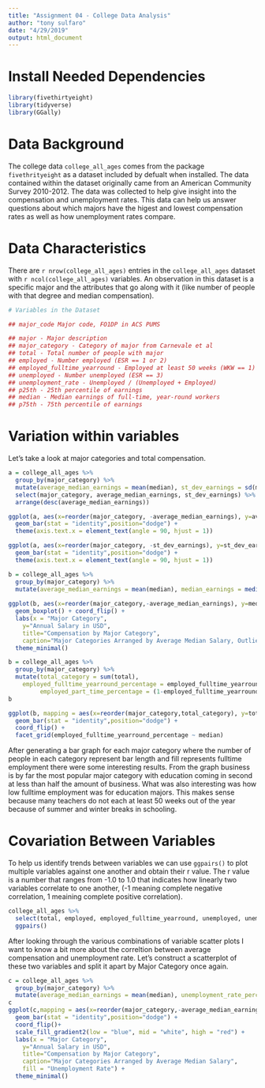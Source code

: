 ```yaml
---
title: "Assignment 04 - College Data Analysis"
author: "tony sulfaro"
date: "4/29/2019"
output: html_document
---
```


# Install Needed Dependencies
```r
library(fivethirtyeight)
library(tidyverse)
library(GGally)
```

# Data Background

The college data `college_all_ages` comes from the package `fivethrityeight` as a dataset included by defualt when installed. The data contained within the dataset originally came from an American Community Survey 2010-2012. The data was collected to help give insight into the compensation and unemployment rates. This data can help us answer questions about which majors have the higest and lowest compensation rates as well as how unemployment rates compare.

# Data Characteristics

There are `r nrow(college_all_ages)` entries in the `college_all_ages` dataset with `r ncol(college_all_ages)` variables. An observation in this dataset is a specific major and the attributes that go along with it (like number of people with that degree and median compensation).

```r
# Variables in the Dataset

## major_code Major code, FO1DP in ACS PUMS

## major - Major description
## major_category - Category of major from Carnevale et al
## total - Total number of people with major
## employed - Number employed (ESR == 1 or 2)
## employed_fulltime_yearround - Employed at least 50 weeks (WKW == 1) and at least 35 hours (WKHP >= 35)
## unemployed - Number unemployed (ESR == 3)
## unemployment_rate - Unemployed / (Unemployed + Employed)
## p25th - 25th percentile of earnings
## median - Median earnings of full-time, year-round workers
## p75th - 75th percentile of earnings
```

# Variation within variables

Let's take a look at major categories and total compensation.

```r
a = college_all_ages %>%
  group_by(major_category) %>%
  mutate(average_median_earnings = mean(median), st_dev_earnings = sd(median)) %>%
  select(major_category, average_median_earnings, st_dev_earnings) %>%
  arrange(desc(average_median_earnings))

ggplot(a, aes(x=reorder(major_category, -average_median_earnings), y=average_median_earnings)) + 
  geom_bar(stat = "identity",position="dodge") +
  theme(axis.text.x = element_text(angle = 90, hjust = 1))

ggplot(a, aes(x=reorder(major_category, -st_dev_earnings), y=st_dev_earnings)) + 
  geom_bar(stat = "identity",position="dodge") +
  theme(axis.text.x = element_text(angle = 90, hjust = 1))
```

```r
b = college_all_ages %>%
  group_by(major_category) %>%
  mutate(average_median_earnings = mean(median), median_earnings = median(median))
  
ggplot(b, aes(x=reorder(major_category,-average_median_earnings), y=median)) + 
  geom_boxplot() + coord_flip() +
  labs(x = "Major Category", 
    y="Annual Salary in USD", 
    title="Compensation by Major Category",
    caption="Major Categories Arranged by Average Median Salary, Outliers Indicated as Dots") +
  theme_minimal()
```

```r
b = college_all_ages %>%
  group_by(major_category) %>%
  mutate(total_category = sum(total),
    employed_fulltime_yearround_percentage = employed_fulltime_yearround/total*100, 
         employed_part_time_percentage = (1-employed_fulltime_yearround_percentage)*100)
b

ggplot(b, mapping = aes(x=reorder(major_category,total_category), y=total_category, fill=employed_fulltime_yearround_percentage))+
  geom_bar(stat = "identity",position="dodge") +
  coord_flip() + 
  facet_grid(employed_fulltime_yearround_percentage ~ median)
```

After generating a bar graph for each major category where the number of people in each category represent bar length and fill represents fulltime employment there were some interesting results. From the graph business is by far the most popular major category with education coming in second at less than half the amount of business. What was also interesting was how low fulltime employment was for education majors. This makes sense because many teachers do not each at least 50 weeks out of the year because of summer and winter breaks in schooling.

# Covariation	Between	Variables

To help us identify trends between variables we can use `ggpairs()` to plot multiple variables against one another and obtain their r value. The r value is a number that ranges from -1.0 to 1.0 that indicates how linearly two variables correlate to one another, (-1 meaning complete negative correlation, 1 meaining complete positive correlation).

```r
college_all_ages %>%
  select(total, employed, employed_fulltime_yearround, unemployed, unemployment_rate, median) %>%
  ggpairs()
```

After looking through the various combinations of variable scatter plots I want to know a bit more about the correltion between average compensation and unemployment rate. Let's construct a scatterplot of these two variables and split it apart by Major Category once again.


```r
c = college_all_ages %>%
  group_by(major_category) %>%
  mutate(average_median_earnings = mean(median), unemployment_rate_percent = unemployment_rate * 100)
c
ggplot(c,mapping = aes(x=reorder(major_category,-average_median_earnings), y=average_median_earnings, fill=unemployment_rate_percent)) + 
  geom_bar(stat = "identity",position="dodge") +
  coord_flip()+
  scale_fill_gradient2(low = "blue", mid = "white", high = "red") +
  labs(x = "Major Category", 
    y="Annual Salary in USD", 
    title="Compensation by Major Category",
    caption="Major Categories Arranged by Average Median Salary",
    fill = "Unemployment Rate") +
  theme_minimal()
```
